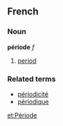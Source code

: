 ==French==
===Noun===
'''période''' ''f''

# [[period]]

===Related terms===
*[[périodicité]]
*[[périodique]]

[[et:Période]]